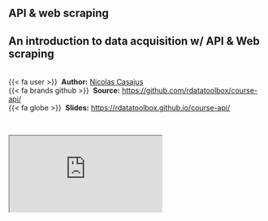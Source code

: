 ## API & web scraping {.unnumbered}


::: {.callout-note icon=true appearance="simple"}
## An introduction to data acquisition w/ API & Web scraping

<br />
{{< fa user >}} &nbsp;**Author:** [Nicolas Casajus](https://nicolascasajus.fr/)<br/>
{{< fa brands github >}} &nbsp;**Source:** <https://github.com/rdatatoolbox/course-api/><br/>
{{< fa globe >}} &nbsp;**Slides:** <https://rdatatoolbox.github.io/course-api/>
:::


<br />

<div class="container-43">
  <iframe class="responsive-iframe" src="https://rdatatoolbox.github.io/course-api"></iframe>
</div> 
